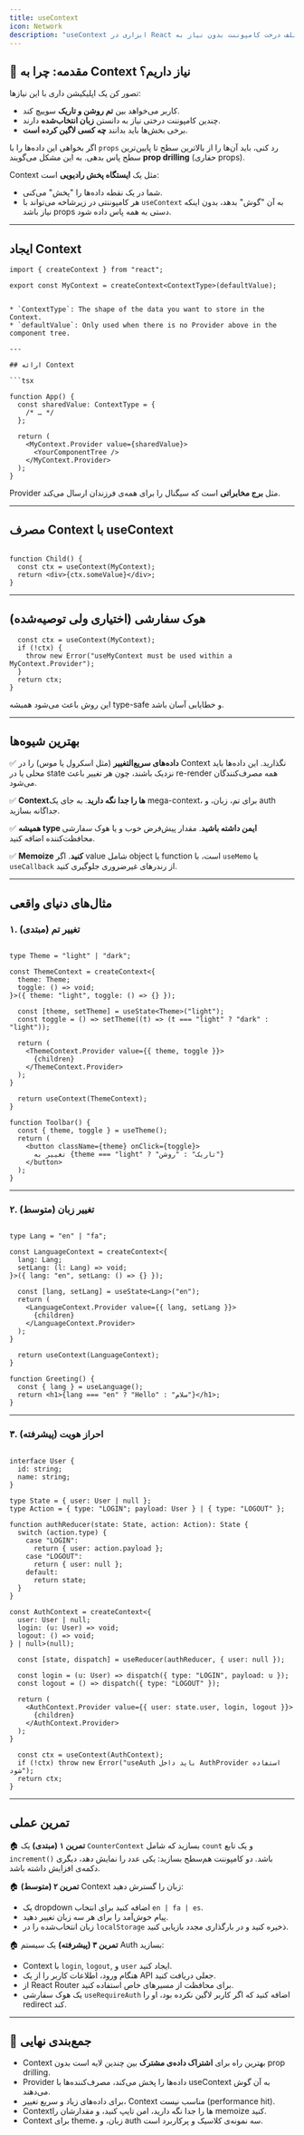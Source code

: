 ```yaml
---
title: ‍‍‍useContext
icon: Network
description: "useContext ابزاری در React است برای به‌اشتراک‌گذاری داده‌ها بین لایه‌های مختلف درخت کامپوننت بدون نیاز به prop drilling. این هوک باعث می‌شود داده‌های مشترک مثل theme، زبان، یا کاربر لاگین شده، به‌سادگی در کل برنامه در دسترس باشند."
---
```


## 📖 مقدمه: چرا به Context نیاز داریم؟

تصور کن یک اپلیکیشن داری با این نیازها:

- کاربر می‌خواهد بین **تم روشن و تاریک** سوییچ کند.
- چندین کامپوننت درختی نیاز به دانستن **زبان انتخاب‌شده** دارند.
- برخی بخش‌ها باید بدانند **چه کسی لاگین کرده است**.

اگر بخواهی این داده‌ها را با `props` رد کنی، باید آن‌ها را از بالاترین سطح تا پایین‌ترین سطح پاس بدهی. به این مشکل می‌گویند **prop drilling** (حفاری props).

Context مثل یک **ایستگاه پخش رادیویی** است:

- شما در یک نقطه داده‌ها را "پخش" می‌کنی.
- هر کامپوننتی در زیرشاخه می‌تواند با `useContext` به آن "گوش" بدهد، بدون اینکه نیاز باشد props دستی به همه پاس داده شود.

---

## ایجاد Context

````tsx
import { createContext } from "react";

export const MyContext = createContext<ContextType>(defaultValue);


* `ContextType`: The shape of the data you want to store in the Context.
* `defaultValue`: Only used when there is no Provider above in the component tree.

---

## ارائه Context

```tsx

function App() {
  const sharedValue: ContextType = {
    /* … */
  };

  return (
    <MyContext.Provider value={sharedValue}>
      <YourComponentTree />
    </MyContext.Provider>
  );
}
````

Provider مثل **برج مخابراتی** است که سیگنال را برای همه‌ی فرزندان ارسال می‌کند.

---

## مصرف Context با useContext

```tsx

function Child() {
  const ctx = useContext(MyContext);
  return <div>{ctx.someValue}</div>;
}
```

---

## هوک سفارشی (اختیاری ولی توصیه‌شده)

```tsx
  const ctx = useContext(MyContext);
  if (!ctx) {
    throw new Error("useMyContext must be used within a MyContext.Provider");
  }
  return ctx;
}
```

این روش باعث می‌شود همیشه type-safe و خطایابی آسان باشد.

---

## بهترین شیوه‌ها

✅ **داده‌های سریع‌التغییر** (مثل اسکرول یا موس) را در Context نگذارید. این داده‌ها باید محلی یا در state نزدیک باشند، چون هر تغییر باعث re-render همه مصرف‌کنندگان می‌شود.

✅ **Contextها را جدا نگه دارید**. به جای یک mega-context، برای تم، زبان، و auth جداگانه بسازید.

✅ **همیشه type ایمن داشته باشید**. مقدار پیش‌فرض خوب و یا هوک سفارشی محافظت‌کننده اضافه کنید.

✅ **Memoize کنید**. اگر value شامل object یا function است، با `useMemo` یا `useCallback` از رندرهای غیرضروری جلوگیری کنید.

---

## مثال‌های دنیای واقعی

### ۱. تغییر تم (مبتدی)

```tsx

type Theme = "light" | "dark";

const ThemeContext = createContext<{
  theme: Theme;
  toggle: () => void;
}>({ theme: "light", toggle: () => {} });

  const [theme, setTheme] = useState<Theme>("light");
  const toggle = () => setTheme((t) => (t === "light" ? "dark" : "light"));

  return (
    <ThemeContext.Provider value={{ theme, toggle }}>
      {children}
    </ThemeContext.Provider>
  );
}

  return useContext(ThemeContext);
}

function Toolbar() {
  const { theme, toggle } = useTheme();
  return (
    <button className={theme} onClick={toggle}>
      تغییر به {theme === "light" ? "تاریک" : "روشن"}
    </button>
  );
}
```

---

### ۲. تغییر زبان (متوسط)

```tsx

type Lang = "en" | "fa";

const LanguageContext = createContext<{
  lang: Lang;
  setLang: (l: Lang) => void;
}>({ lang: "en", setLang: () => {} });

  const [lang, setLang] = useState<Lang>("en");
  return (
    <LanguageContext.Provider value={{ lang, setLang }}>
      {children}
    </LanguageContext.Provider>
  );
}

  return useContext(LanguageContext);
}

function Greeting() {
  const { lang } = useLanguage();
  return <h1>{lang === "en" ? "Hello" : "سلام"}</h1>;
}
```

---

### ۳. احراز هویت (پیشرفته)

```tsx

interface User {
  id: string;
  name: string;
}

type State = { user: User | null };
type Action = { type: "LOGIN"; payload: User } | { type: "LOGOUT" };

function authReducer(state: State, action: Action): State {
  switch (action.type) {
    case "LOGIN":
      return { user: action.payload };
    case "LOGOUT":
      return { user: null };
    default:
      return state;
  }
}

const AuthContext = createContext<{
  user: User | null;
  login: (u: User) => void;
  logout: () => void;
} | null>(null);

  const [state, dispatch] = useReducer(authReducer, { user: null });

  const login = (u: User) => dispatch({ type: "LOGIN", payload: u });
  const logout = () => dispatch({ type: "LOGOUT" });

  return (
    <AuthContext.Provider value={{ user: state.user, login, logout }}>
      {children}
    </AuthContext.Provider>
  );
}

  const ctx = useContext(AuthContext);
  if (!ctx) throw new Error("useAuth باید داخل AuthProvider استفاده شود");
  return ctx;
}
```

---

## تمرین عملی

🏠 **تمرین ۱ (مبتدی)**
یک `CounterContext` بسازید که شامل `count` و یک تابع `increment()` باشد.
دو کامپوننت هم‌سطح بسازید: یکی عدد را نمایش دهد، دیگری دکمه‌ی افزایش داشته باشد.

🏠 **تمرین ۲ (متوسط)**
Context زبان را گسترش دهید:

- یک dropdown اضافه کنید برای انتخاب `en | fa | es`.
- پیام خوش‌آمد را برای هر سه زبان تغییر دهید.
- زبان انتخاب‌شده را در `localStorage` ذخیره کنید و در بارگذاری مجدد بازیابی کنید.

🏠 **تمرین ۳ (پیشرفته)**
یک سیستم Auth بسازید:

- Context با `login`, `logout`, و `user` ایجاد کنید.
- هنگام ورود، اطلاعات کاربر را از یک API جعلی دریافت کنید.
- از React Router برای محافظت از مسیرهای خاص استفاده کنید.
- یک هوک سفارشی `useRequireAuth` اضافه کنید که اگر کاربر لاگین نکرده بود، او را redirect کند.

---

## 🎯 جمع‌بندی نهایی

- Context بهترین راه برای **اشتراک داده‌ی مشترک** بین چندین لایه است بدون prop drilling.
- Provider داده‌ها را پخش می‌کند، مصرف‌کننده‌ها با useContext به آن گوش می‌دهند.
- برای داده‌های زیاد و سریع تغییر، Context مناسب نیست (performance hit).
- Contextها را جدا نگه دارید، امن تایپ کنید، و مقدارشان را memoize کنید.
- Context برای theme، زبان، و auth سه نمونه‌ی کلاسیک و پرکاربرد است.
